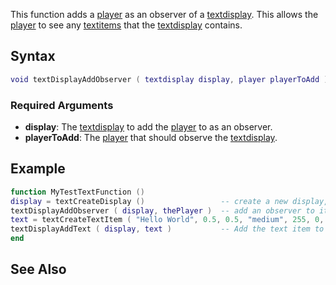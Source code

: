 
{{Server function}}
This function adds a [[/player.md|player]] as an observer of a [[/textdisplay.md|textdisplay]]. This allows the [[/player.md|player]] to see any [[/textitem.md|textitem]]s that the [[/textdisplay.md|textdisplay]] contains.

==Syntax==
<syntaxhighlight lang="lua">void textDisplayAddObserver ( textdisplay display, player playerToAdd )</syntaxhighlight>

===Required Arguments===

* '''display''': The [[/textdisplay.md|textdisplay]] to add the [[/player.md|player]] to as an observer.
* '''playerToAdd''': The [[/player.md|player]] that should observe the [[/textdisplay.md|textdisplay]].

==Example==
<syntaxhighlight lang="lua">
function MyTestTextFunction ()
display = textCreateDisplay ()                 -- create a new display, store the reference in a variable called display
textDisplayAddObserver ( display, thePlayer )  -- add an observer to it
text = textCreateTextItem ( "Hello World", 0.5, 0.5, "medium", 255, 0, 0, 255, 2, "left", "top", 255) --red text of 24pt at the center of your screen
textDisplayAddText ( display, text )           -- Add the text item to the text display
end
</syntaxhighlight>

==See Also==
{{Text functions}}